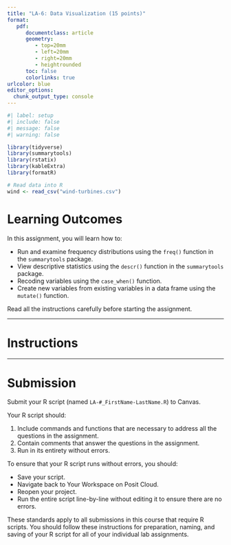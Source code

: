 ```yaml
---
title: "LA-6: Data Visualization (15 points)"
format:
   pdf:
      documentclass: article
      geometry:
         - top=20mm
         - left=20mm
         - right=20mm
         - heightrounded
      toc: false
      colorlinks: true
urlcolor: blue
editor_options: 
  chunk_output_type: console
---
```


```r
#| label: setup
#| include: false
#| message: false
#| warning: false

library(tidyverse)
library(summarytools)
library(rstatix)
library(kableExtra)
library(formatR)

# Read data into R
wind <- read_csv("wind-turbines.csv")

```

# Learning Outcomes

In this assignment, you will learn how to:

-   Run and examine frequency distributions using the `freq()` function in the `summarytools` package.
-   View descriptive statistics using the `descr()` function in the `summarytools` package.
-   Recoding variables using the `case_when()` function.
-   Create new variables from existing variables in a data frame using the `mutate()` function.

::: callout-tip
Read all the instructions carefully before starting the assignment.
:::

------------------------------------------------------------------------

# Instructions



------------------------------------------------------------------------

# Submission

Submit your R script (named `LA-#_FirstName-LastName.R`) to Canvas.

Your R script should:

1)  Include commands and functions that are necessary to address all the questions in the assignment.
2)  Contain comments that answer the questions in the assignment.
3)  Run in its entirety without errors.

To ensure that your R script runs without errors, you should:

-   Save your script.
-   Navigate back to Your Workspace on Posit Cloud.
-   Reopen your project.
-   Run the entire script line-by-line without editing it to ensure there are no errors.

::: callout-important
These standards apply to all submissions in this course that require R scripts. You should follow these instructions for preparation, naming, and saving of your R script for all of your individual lab assignments.
:::
